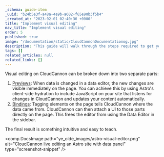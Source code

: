 ```yaml
---
_schema: guide-item
_uuid: "b24b5e3f-a48a-4e9b-a602-f65e90b3f5b4"
_created_at: "2023-02-01 02:40:30 +0000"
title: "Implement visual editing"
nav_title: "Implement visual editing"
order: 5
published: true
image: "/documentation/static/CloudCannonDocumentationog.jpg"
description: "This guide will walk through the steps required to get your Astro site built, editable and live on CloudCannon."
tags: []
related_articles: null
related_links: []
---
```


Visual editing on CloudCannon can be broken down into two separate parts:

1. [Previews](/documentation/articles/using-live-editing-with-vanilla-js/)\: When data is changed in a data editor, the new changes are visible immediately on the page. You can achieve this by using Astro's client-side hydration to include JavaScript on your site that listens for changes in CloudCannon and updates your content automatically.
2. [Bindings](/documentation/articles/what-are-visual-data-bindings/)\: Tagging elements on the page tells CloudCannon where the data came from. CloudCannon can then attach a UI to those parts directly on the page. This frees the editor from using the Data Editor in the sidebar.

The final result is something intuitive and easy to teach.

<comp.DocsImage path="ye_olde_images/astro-visual-editor.png" alt="CloudCannon live editing an Astro site with data panel" type="screenshot-snippet" />
